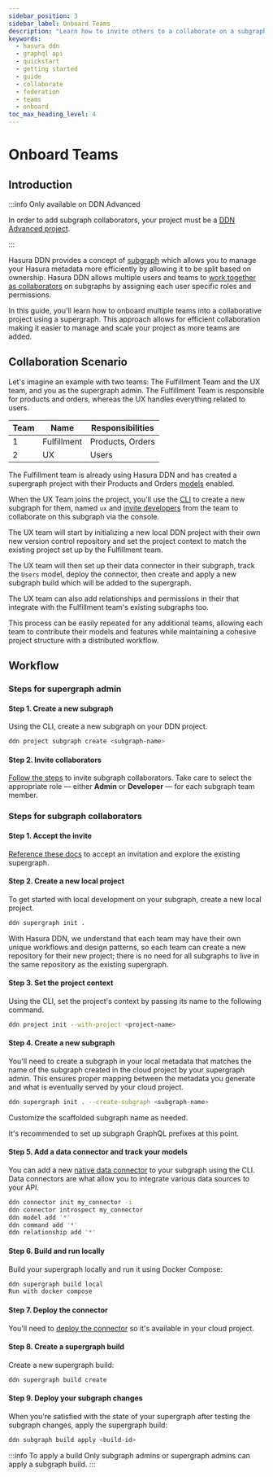 ```yaml
---
sidebar_position: 3
sidebar_label: Onboard Teams
description: "Learn how to invite others to a collaborate on a subgraph."
keywords:
  - hasura ddn
  - graphql api
  - quickstart
  - getting started
  - guide
  - collaborate
  - federation
  - teams
  - onboard
toc_max_heading_level: 4
---
```



# Onboard Teams

## Introduction

:::info Only available on DDN Advanced

In order to add subgraph collaborators, your project must be a [DDN Advanced project](https://hasura.io/pricing/ddn).

:::

Hasura DDN provides a concept of [subgraph](/project-configuration/subgraphs/#introduction) which allows you to manage
your Hasura metadata more efficiently by allowing it to be split based on ownership. Hasura DDN allows multiple users
and teams to [work together as collaborators](/getting-started/collaborate/invite.mdx) on subgraphs by assigning each
user specific roles and permissions.

In this guide, you'll learn how to onboard multiple teams into a collaborative project using a supergraph. This approach
allows for efficient collaboration making it easier to manage and scale your project as more teams are added.

## Collaboration Scenario

Let's imagine an example with two teams: The Fulfillment Team and the UX team, and you as the supergraph admin. The
Fulfillment Team is responsible for products and orders, whereas the UX handles everything related to users.

| Team | Name        | Responsibilities |
| ---- | ----------- | ---------------- |
| 1    | Fulfillment | Products, Orders |
| 2    | UX          | Users            |

The Fulfillment team is already using Hasura DDN and has created a supergraph project with their Products and Orders
[models](/supergraph-modeling/models.mdx) enabled.

When the UX Team joins the project, you'll use the [CLI](/cli/installation.mdx) to create a new subgraph for them, named
`ux` and [invite developers](/getting-started/collaborate/invite.mdx) from the team to collaborate on this subgraph via
the console.

The UX team will start by initializing a new local DDN project with their own new version control repository and set the
project context to match the existing project set up by the Fulfillment team.

The UX team will then set up their data connector in their subgraph, track the `Users` model, deploy the connector, then
create and apply a new subgraph build which will be added to the supergraph.

The UX team can also add relationships and permissions in their that integrate with the Fulfillment team's existing
subgraphs too.

This process can be easily repeated for any additional teams, allowing each team to contribute their models and features
while maintaining a cohesive project structure with a distributed workflow.

## Workflow

### Steps for supergraph admin

#### Step 1. Create a new subgraph

Using the CLI, create a new subgraph on your DDN project.

```bash title="In a project directory, run the following:"
ddn project subgraph create <subgraph-name>
```

#### Step 2. Invite collaborators

[Follow the steps](/getting-started/collaborate/invite.mdx#invite-collaborators) to invite subgraph collaborators. Take
care to select the appropriate role — either **Admin** or **Developer** — for each subgraph team member.

### Steps for subgraph collaborators

#### Step 1. Accept the invite

[Reference these docs](/getting-started/collaborate/invite.mdx#accept-invite) to accept an invitation and explore the
existing supergraph.

#### Step 2. Create a new local project

To get started with local development on your subgraph, create a new local project.

```bash
ddn supergraph init .
```

With Hasura DDN, we understand that each team may have their own unique workflows and design patterns, so each team can
create a new repository for their new project; there is no need for all subgraphs to live in the same repository as the
existing supergraph.

#### Step 3. Set the project context

Using the CLI, set the project's context by passing its name to the following command.

```bash
ddn project init --with-project <project-name>
```

#### Step 4. Create a new subgraph

You'll need to create a subgraph in your local metadata that matches the name of the subgraph created in the cloud
project by your supergraph admin. This ensures proper mapping between the metadata you generate and what is eventually
served by your cloud project.

```bash
ddn supergraph init . --create-subgraph <subgraph-name>
```

Customize the scaffolded subgraph name as needed.

It's recommended to set up subgraph GraphQL prefixes at this point.

#### Step 5. Add a data connector and track your models

You can add a new [native data connector](/connectors/overview.mdx) to your subgraph using the CLI. Data connectors are
what allow you to integrate various data sources to your API.

```bash
ddn connector init my_connector -i
ddn connector introspect my_connector
ddn model add '*'
ddn command add '*'
ddn relationship add '*'
```

#### Step 6. Build and run locally

Build your supergraph locally and run it using Docker Compose:

```bash
ddn supergraph build local
Run with docker compose
```

#### Step 7. Deploy the connector

You'll need to [deploy the connector](/getting-started/deployment/deploy-a-connector/) so it's available in your cloud
project.

#### Step 8. Create a supergraph build

Create a new supergraph build:

```bash
ddn supergraph build create
```

#### Step 9. Deploy your subgraph changes

When you're satisfied with the state of your supergraph after testing the subgraph changes, apply the supergraph build:

```bash
ddn subgraph build apply <build-id>
```

:::info To apply a build Only subgraph admins or supergraph admins can apply a subgraph build. :::
